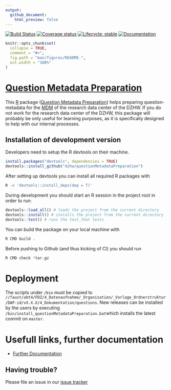 ```yaml
---
output:
  github_document:
    html_preview: false
---
```


<!-- README.md is generated from README.Rmd. Please edit that file -->
<!-- badges: start -->
  [![Build Status](https://github.com/dzhw/questionMetadataPreparation/workflows/Build%20and%20Deploy/badge.svg)](https://github.com/dzhw/questionMetadataPreparation/actions)
  [![Coverage status](https://codecov.io/github/dzhw/questionMetadataPreparation/branch/master/graph/badge.svg)](https://codecov.io/github/dzhw/questionMetadataPreparation?branch=master)
[![Lifecycle: stable](https://img.shields.io/badge/lifecycle-stable-brightgreen.svg)](https://www.tidyverse.org/lifecycle/#stable)
[![Documentation](https://img.shields.io/badge/documentation--brightgreen)](https://github.com/dzhw/FDZ_Allgemein/wiki/Fragen-2.0)
<!-- badges: end -->

```r
knitr::opts_chunk$set(
  collapse = TRUE,
  comment = "#>",
  fig.path = "man/figures/README-",
  out.width = "100%"
)
```
# [Question Metadata Preparation](https://dzhw.github.io/questionMetadataPreparation/)

This [R](https://www.r-project.org/about.html) package ([Question Metadata Preparation](https://dzhw.github.io/questionMetadataPreparation/)) helps preparing question-metadata for the [MDM](https://metadata.fdz.dzhw.eu) of
the research data center of the DZHW. If you do not work for the research data
center of the DZHW, this package will probably be only useful for learning purposes,
as it is specifically designed to help with our internal processes.

## Installation of development version

Developers need to setup the R devtools on their machine.
```r
install.packages("devtools", dependencies = TRUE)
devtools::install_github("dzhw/questionMetadataPreparation")
```

After setting up devtools you can install all required R packages with
``` bash
R -e 'devtools::install_deps(dep = T)'
```

During development you should start an R session in the project root in order to run:
```r
devtools::load_all() # loads the project from the current directory
devtools::install() # installs the project from the current directory
devtools::test() # runs the test_that tests
```

You can build the package on your local machine with
``` bash
R CMD build .
```

Before pushing to Github (and thus kicking of CI) you should run
``` bash
R CMD check *tar.gz
```

# Deployment

The scripts under `/bin` must be copied to `//faust/abt4/FDZ/4_Datenaufnahme/_Organisation/_Vorlage_Ordnerstruktur/DAP-id/vX.X.X/4_Dokumentation/questions`. New releases can be installed by the users by executing `/bin/install_questionMetadataPreparation.bat`which installs the latest commit on `master`.

# Usefull links, further documentation

- [Further Documentation](https://github.com/dzhw/FDZ_Allgemein/wiki/Fragen-2.0)

## Having trouble?

Please file an issue in our [issue tracker](https://github.com/dzhw/metadatamanagement/issues)

